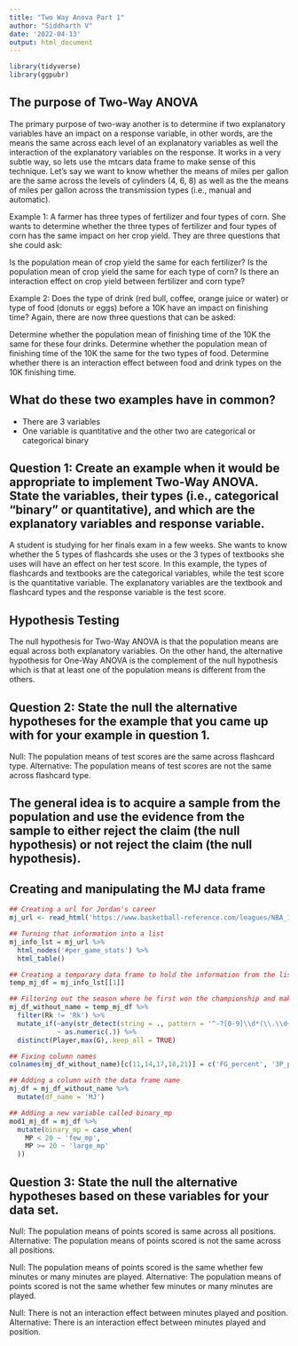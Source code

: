 ```yaml
---
title: "Two Way Anova Part 1"
author: "Siddharth V"
date: '2022-04-13'
output: html_document
---
```


```r
library(tidyverse)
library(ggpubr)
```

## The purpose of Two-Way ANOVA
The primary purpose of two-way another is to determine if two explanatory variables have an impact on a response variable, in other words, are the means the same across each level of an explanatory variables as well the interaction of the explanatory variables on the response. It works in a very subtle way, so lets use the mtcars data frame to make sense of this technique. Let’s say we want to know whether the means of miles per gallon are the same across the levels of cylinders (4, 6, 8) as well as the the means of miles per gallon across the transmission types (i.e., manual and automatic).

Example 1: A farmer has three types of fertilizer and four types of corn. She wants to determine whether the three types of fertilizer and four types of corn has the same impact on her crop yield. They are three questions that she could ask:

Is the population mean of crop yield the same for each fertilizer?
Is the population mean of crop yield the same for each type of corn?
Is there an interaction effect on crop yield between fertilizer and corn type?

Example 2: Does the type of drink (red bull, coffee, orange juice or water) or type of food (donuts or eggs) before a 10K have an impact on finishing time? Again, there are now three questions that can be asked:

Determine whether the population mean of finishing time of the 10K the same for these four drinks.
Determine whether the population mean of finishing time of the 10K the same for the two types of food.
Determine whether there is an interaction effect between food and drink types on the 10K finishing time.

## What do these two examples have in common?
- There are 3 variables
- One variable is quantitative and the other two are categorical or categorical binary

## Question 1: Create an example when it would be appropriate to implement Two-Way ANOVA. State the variables, their types (i.e., categorical “binary” or quantitative), and which are the explanatory variables and response variable.
A student is studying for her finals exam in a few weeks. She wants to know whether the 5 types of flashcards she uses or the 3 types of textbooks she uses will have an effect on her test score. In this example, the types of flashcards and textbooks are the categorical variables, while the test score is the quantitative variable. The explanatory variables are the textbook and flashcard types and the response variable is the test score. 

## Hypothesis Testing
The null hypothesis for Two-Way ANOVA is that the population means are equal across both explanatory variables. On the other hand, the alternative hypothesis for One-Way ANOVA is the complement of the null hypothesis which is that at least one of the population means is different from the others.

## Question 2: State the null the alternative hypotheses for the example that you came up with for your example in question 1.
Null: The population means of test scores are the same across flashcard type.
Alternative: The population means of test scores are not the same across flashcard type.

## The general idea is to acquire a sample from the population and use the evidence from the sample to either reject the claim (the null hypothesis) or not reject the claim (the null hypothesis).

## Creating and manipulating the MJ data frame
```r
## Creating a url for Jordan's career
mj_url <- read_html('https://www.basketball-reference.com/leagues/NBA_1991_per_game.html')

## Turning that information into a list
mj_info_lst = mj_url %>%
  html_nodes('#per_game_stats') %>%
  html_table()

## Creating a temporary data frame to hold the information from the list
temp_mj_df = mj_info_lst[[1]]

## Filtering out the season where he first won the championship and making that the lj data frame
mj_df_without_name = temp_mj_df %>%
  filter(Rk != 'Rk') %>%
  mutate_if(~any(str_detect(string = ., pattern = '^-?[0-9]\\d*(\\.\\d+)?$')),
            ~ as.numeric(.)) %>%
  distinct(Player,max(G),.keep_all = TRUE)

## Fixing column names
colnames(mj_df_without_name)[c(11,14,17,18,21)] = c('FG_percent', '3P_percent', '2P_percent', 'eFG_percent', 'FT_percent')

## Adding a column with the data frame name
mj_df = mj_df_without_name %>%
  mutate(df_name = 'MJ')

## Adding a new variable called binary_mp
mod1_mj_df = mj_df %>%
  mutate(binary_mp = case_when(
    MP < 20 ~ 'few_mp',
    MP >= 20 ~ 'large_mp'
  ))
```

## Question 3: State the null the alternative hypotheses based on these variables for your data set.
Null: The population means of points scored is same across all positions.
Alternative: The population means of points scored is not the same across all positions. 

Null: The population means of points scored is the same whether few minutes or many minutes are played.
Alternative: The population means of points scored is not the same whether few minutes or many minutes are played.

Null: There is not an interaction effect between minutes played and position.
Alternative: There is an interaction effect between minutes played and position.





